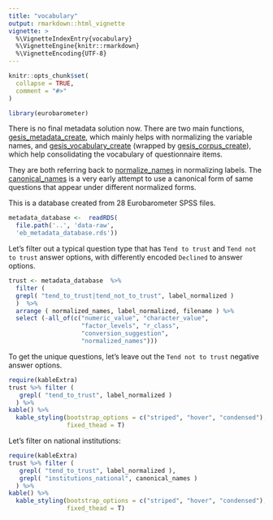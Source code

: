 ```yaml
---
title: "vocabulary"
output: rmarkdown::html_vignette
vignette: >
  %\VignetteIndexEntry{vocabulary}
  %\VignetteEngine{knitr::rmarkdown}
  %\VignetteEncoding{UTF-8}
---
```


```r
knitr::opts_chunk$set(
  collapse = TRUE,
  comment = "#>"
)
```

```r
library(eurobarometer)
```

There is no final metadata solution now.  There are two main functions, [gesis_metadata_create](http://eurobarometer.danielantal.eu/reference/gesis_metadata_create.html), which mainly helps with normalizing the variable names, and [gesis_vocabulary_create](http://eurobarometer.danielantal.eu/reference/gesis_vocabulary_create.html) (wrapped by [gesis_corpus_create](http://eurobarometer.danielantal.eu/reference/gesis_corpus_create.html)), which help consolidating the vocabulary of questionnaire items.

They are both referring back to [normalize_names](http://eurobarometer.danielantal.eu/reference/normalize_names.html) in normalizing labels. The  [canonical_names](http://eurobarometer.danielantal.eu/reference/canonical_names.html) is a very early attempt to use a canonical form of same questions that appear under different normalized forms.

This is a database created from 28 Eurobarometer SPSS files.

```r
metadata_database <-  readRDS( 
  file.path('..', 'data-raw',
  'eb_metadata_database.rds')) 
```

Let's filter out a typical question type that has `Tend to trust` and `Tend not to trust` answer options, with differently encoded `Declined` to answer options.

```r
trust <- metadata_database  %>%
  filter (
  grepl( "tend_to_trust|tend_not_to_trust", label_normalized )
  )  %>%
  arrange ( normalized_names, label_normalized, filename ) %>%
  select (-all_of(c("numeric_value", "character_value", 
                    "factor_levels", "r_class", 
                    "conversion_suggestion", 
                    "normalized_names")))

```

To get the unique questions, let's leave out the `Tend not to trust` negative answer options. 

```r
require(kableExtra)
trust %>% filter ( 
   grepl( "tend_to_trust", label_normalized )
  ) %>%
kable() %>%
  kable_styling(bootstrap_options = c("striped", "hover", "condensed"), 
                fixed_thead = T)

```

Let's filter on national institutions:

```r
require(kableExtra)
trust %>% filter ( 
   grepl( "tend_to_trust", label_normalized ), 
   grepl( "institutions_national", canonical_names )
  ) %>% 
kable() %>%
  kable_styling(bootstrap_options = c("striped", "hover", "condensed"), 
                fixed_thead = T)

```

